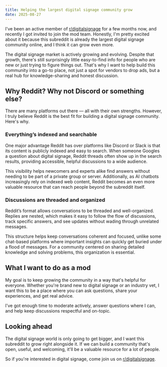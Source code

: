 ```yaml
---
title: Helping the largest digital signage community grow
date: 2025-08-27
---
```

I've been an active member of [r/digitalsignage](https://www.reddit.com/r/digitalsignage) for a few months now, and recently I got invited to join the mod team. Honestly, I'm pretty excited about it because this subreddit is already the largest digital signage community online, and I think it can grow even more.

The digital signage market is actively growing and evolving. Despite that growth, there's still surprisingly little easy-to-find info for people who are new or just trying to figure things out. That's why I want to help build this community into a go-to place, not just a spot for vendors to drop ads, but a real hub for knowledge-sharing and honest discussion.

## Why Reddit? Why not Discord or something else?

There are many platforms out there — all with their own strengths. However, I truly believe Reddit is the best fit for building a digital signage community. Here's why.
### Everything’s indexed and searchable

One major advantage Reddit has over platforms like Discord or Slack is that its content is publicly indexed and easy to search. When someone Googles a question about digital signage, Reddit threads often show up in the search results, providing accessible, helpful discussions to a wide audience.

This visibility helps newcomers and experts alike find answers without needing to be part of a private group or server. Additionally, as AI chatbots increasingly rely on indexed web content, Reddit becomes an even more valuable resource that can reach people beyond the subreddit itself.

### Discussions are threaded and organized

Reddit’s format allows conversations to be threaded and well-organized. Replies are nested, which makes it easy to follow the flow of discussions, track specific answers, and see updates without wading through unrelated messages.

This structure helps keep conversations coherent and focused, unlike some chat-based platforms where important insights can quickly get buried under a flood of messages. For a community centered on sharing detailed knowledge and solving problems, this organization is essential.

## What I want to do as a mod

My goal is to keep growing the community in a way that's helpful for everyone. Whether you're brand new to digital signage or an industry vet, I want this to be a place where you can ask questions, share your experiences, and get real advice.

I've got enough time to moderate actively, answer questions where I can, and help keep discussions respectful and on-topic.

## Looking ahead

The digital signage world is only going to get bigger, and I want this subreddit to grow right alongside it. If we can build a community that's open, useful, and welcoming, it'll be a valuable resource for a lot of people.

So if you're interested in digital signage, come join us on [r/digitalsignage](https://www.reddit.com/r/digitalsignage).
